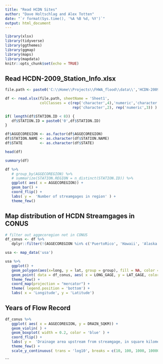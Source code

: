 ```yaml
---
title: "Read HCDN Sites"
author: "Dave Holtschlag and Alex Totten"
date: "`r format(Sys.time(), '%A %B %d, %Y')`"
output: html_document
---
```


```r
library(xlsx)
library(tidyverse)
library(ggthemes)
library(ggmap)
library(maps)
library(mapdata)
knitr::opts_chunk$set(echo = TRUE)
```

## Read HCDN-2009_Station_Info.xlsx


```r

file.path <- paste0('C:\\Home\\Projects\\FHWA_flood\\data\\','HCDN-2009_Station_Info.xlsx')

df <- read.xlsx(file.path, sheetName = 'Sheet1', 
                colClasses = c(rep('character',4),'numeric','character',rep('numeric',2),
                               rep('character',2), rep('numeric',3)) ) 

if( length(df$STATION.ID < 8)) {
   df$STATION.ID = paste0('0',df$STATION.ID)
}

df$AGGECOREGION <- as.factor(df$AGGECOREGION)
df$STATION.NAME <- as.character(df$STATION.NAME)
df$STATE        <- as.character(df$STATE)

head(df)

summary(df)
```



```r

df %>%
   # group_by(AGGECOREGION) %>% 
   # summarize(STATION.REGION = n_distinct(STATION.ID)) %>% 
   ggplot( aes( x = AGGECOREGION)) +
   geom_bar() +
   coord_flip() +
   labs( y =  'Number of streamgages in region' ) +
   theme_few()

```

## Map distribution of HCDN Streamgages in CONUS


```r

# filter out aggecoregion not in CONUS
df_conus <- df %>% 
   dplyr::filter(!(AGGECOREGION %in% c('PuertoRico', 'Hawaii', 'Alaska')) )

usa <- map_data('usa')

usa %>% 
   ggplot() +
   geom_polygon(aes(x=long, y = lat, group = group), fill = NA, color = 'black') +
   geom_point( data = df_conus, aes( x = LONG_GAGE, y = LAT_GAGE, color = AGGECOREGION))    +
   theme_few() + 
   coord_map(projection = "mercator") +
   theme( legend.position = 'bottom') +
   labs( x = 'Longitude', y = 'Latitude')


```

## Years of Flow Record



```r

df_conus %>%
   ggplot( aes( x = AGGECOREGION, y = DRAIN_SQKM)) +
   geom_violin( ) +
   geom_boxplot( width = 0.2, color = 'blue' ) +
   coord_flip() +
   labs( y =  'Drainage area upstream from streamgage, in square kilometers' ) +
   theme_few() + 
   scale_y_continuous( trans = 'log10', breaks = c(10, 100, 1000, 10000))

```

```

